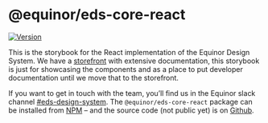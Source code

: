 
<Meta title="Articles|Intro" />

# @equinor/eds-core-react 

[![Version](https://img.shields.io/npm/v/@equinor/eds-core-react)](https://www.npmjs.com/package/@equinor/eds-core-react)

<Typography variant="ingress">This is the storybook for the React implementation of the Equinor Design System. We have a <a href="https://eds.equinor.com/">storefront</a> with extensive documentation, this storybook is just for showcasing the components and as a place to put developer documentation until we move that to the storefront.</Typography>

If you want to get in touch with the team, you’ll find us in the Equinor slack channel [#eds-design-system](https://equinor.slack.com/archives/CJT20H1B9). The `@equinor/eds-core-react` package can be installed from [NPM](https://equinor.slack.com/archives/CJT20H1B9) – and the source code (not public yet) is on [Github](https://github.com/equinor/design-system).
